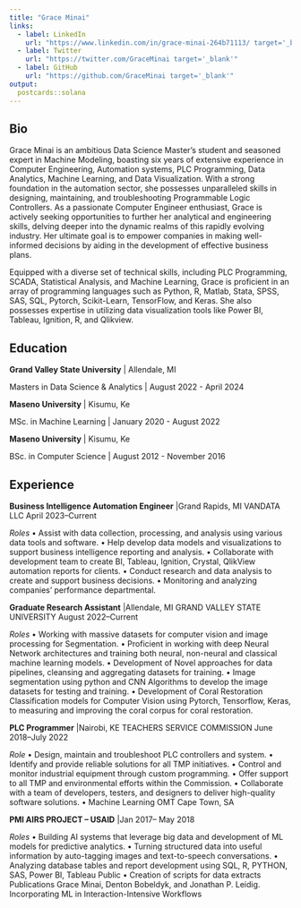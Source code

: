 ```yaml
---
title: "Grace Minai"
links:
  - label: LinkedIn
    url: "https://www.linkedin.com/in/grace-minai-264b71113/ target='_blank'"
  - label: Twitter
    url: "https://twitter.com/GraceMinai target='_blank'"
  - label: GitHub
    url: "https://github.com/GraceMinai target='_blank'"
output:
  postcards::solana
---
```


 
## Bio

Grace Minai is an ambitious Data Science Master's student and seasoned expert in Machine Modeling, boasting six years of extensive experience in Computer Engineering, Automation systems, PLC Programming, Data Analytics, Machine Learning, and Data Visualization. With a strong foundation in the automation sector, she possesses unparalleled skills in designing, maintaining, and troubleshooting Programmable Logic Controllers. As a passionate Computer Engineer enthusiast, Grace is actively seeking opportunities to further her analytical and engineering skills, delving deeper into the dynamic realms of this rapidly evolving industry. Her ultimate goal is to empower companies in making well-informed decisions by aiding in the development of effective business plans.

Equipped with a diverse set of technical skills, including PLC Programming, SCADA, Statistical Analysis, and Machine Learning, Grace is proficient in an array of programming languages such as Python, R, Matlab, Stata, SPSS, SAS, SQL, Pytorch, Scikit-Learn, TensorFlow, and Keras. She also possesses expertise in utilizing data visualization tools like Power BI, Tableau, Ignition, R, and Qlikview.

## Education

**Grand Valley State University** | Allendale, MI

Masters in Data Science & Analytics | August 2022 - April 2024

**Maseno University** | Kisumu, Ke

MSc. in Machine Learning | January 2020 - August 2022

**Maseno University** | Kisumu, Ke

BSc. in Computer Science | August 2012 - November 2016


## Experience




**Business Intelligence Automation Engineer**     |Grand Rapids, MI
VANDATA LLC April 2023–Current

*Roles*
• Assist with data collection, processing, and analysis using various data tools and software.
• Help develop data models and visualizations to support business intelligence reporting and analysis.
• Collaborate with development team to create BI, Tableau, Ignition, Crystal, QlikView automation reports for clients.
• Conduct research and data analysis to create and support business decisions.
• Monitoring and analyzing companies’ performance departmental.


**Graduate Research Assistant**        |Allendale, MI
GRAND VALLEY STATE UNIVERSITY August 2022–Current

*Roles*
• Working with massive datasets for computer vision and image processing for Segmentation.
• Proficient in working with deep Neural Network architectures and training both neural, non-neural and classical machine learning models.
• Development of Novel approaches for data pipelines, cleansing and aggregating datasets for training.
• Image segmentation using python and CNN Algorithms to develop the image datasets for testing and training.
• Development of Coral Restoration Classification models for Computer Vision using Pytorch, Tensorflow, Keras, to measuring and improving the coral corpus for
coral restoration.


**PLC Programmer**         |Nairobi, KE
TEACHERS SERVICE COMMISSION June 2018–July 2022

*Role*
• Design, maintain and troubleshoot PLC controllers and system.
• Identify and provide reliable solutions for all TMP initiatives.
• Control and monitor industrial equipment through custom programming.
• Offer support to all TMP and environmental efforts within the Commission.
• Collaborate with a team of developers, testers, and designers to deliver high-quality software solutions.
• Machine Learning OMT Cape Town, SA


**PMI AIRS PROJECT – USAID**         |Jan 2017– May 2018

*Roles*
• Building AI systems that leverage big data and development of ML models for predictive analytics.
• Turning structured data into useful information by auto-tagging images and text-to-speech conversations.
• Analyzing database tables and report development using SQL, R, PYTHON, SAS, Power BI, Tableau Public
• Creation of scripts for data extracts
Publications
Grace Minai, Denton Bobeldyk, and Jonathan P. Leidig. Incorporating ML in Interaction-Intensive Workflows
